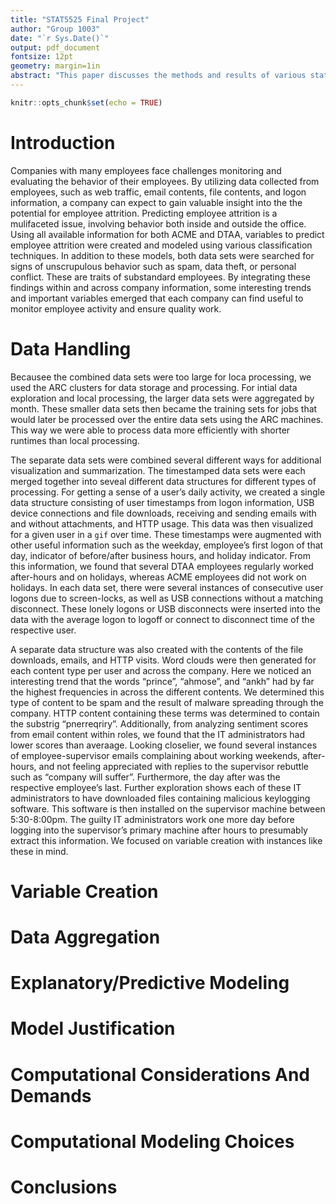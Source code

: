 ```yaml
---
title: "STAT5525 Final Project"
author: "Group 1003"
date: "`r Sys.Date()`"
output: pdf_document
fontsize: 12pt
geometry: margin=1in
abstract: "This paper discusses the methods and results of various statistical learning techniques applied to unstructured data. We discuss our feature development and model performance in a business analytics setting. Also included are computational challenges and compromises in our analyses. We conclude with interpretatations and usefulness of results."
---
```


```r
knitr::opts_chunk$set(echo = TRUE)
```

# Introduction

Companies with many employees face challenges monitoring and evaluating the behavior of their employees. By utilizing data collected from employees, such as web traffic, email contents, file contents, and logon information, a company can expect to gain valuable insight into the the potential for employee attrition. Predicting employee attrition is a mulifaceted issue, involving behavior both inside and outside the office. Using all available information for both ACME and DTAA, variables to predict employee attrition were created and modeled using various classification techniques. In addition to these models, both data sets were searched for signs of unscrupulous behavior such as spam, data theft, or personal conflict. These are traits of substandard employees. By integrating these findings within and across company information, some interesting trends and important variables emerged that each company can find useful to monitor employee activity and ensure quality work. 

# Data Handling

Becausee the combined data sets were too large for loca processing, we used the ARC clusters for data storage and processing. For intial data exploration and local processing, the larger data sets were aggregated by month. These smaller data sets then became the training sets for jobs that would later be processed over the entire data sets using the ARC machines. This way we were able to process data more efficiently with shorter runtimes than local processing.   

The separate data sets were combined several different ways for additional visualization and summarization. The timestamped data sets were each merged together into seveal different data structures for different types of processing. For getting a sense of a user's daily activity, we created a single data structure consisting of user timestamps from logon information, USB device connections and file downloads, receiving and sending emails with and without attachments, and HTTP usage. This data was then visualized for a given user in a `gif` over time. These timestamps were augmented with other useful information such as the weekday, employee's first logon of that day, indicator of before/after business hours, and holiday indicator. From this information, we found that several DTAA employees regularly worked after-hours and on holidays, whereas ACME employees did not work on holidays. In each data set, there were several instances of consecutive user logons due to screen-locks, as well as USB connections without a matching disconnect. These lonely logons or USB disconnects were inserted into the data with the average logon to logoff or connect to disconnect time of the respective user.

A separate data structure was also created with the contents of the file downloads, emails, and HTTP visits. Word clouds were then generated for each content type per user and across the company. Here we noticed an interesting trend that the words "prince", "ahmose", and "ankh" had by far the highest frequencies in across the different contents. We determined this type of content to be spam and the result of malware spreading through the company. HTTP content containing these terms was determined to contain the substrig "pnerreqriry". Additionally, from analyzing sentiment scores from email content within roles, we found that the IT administrators had lower scores than averaage. Looking closelier, we found several instances of employee-supervisor emails complaining about working weekends, after-hours, and not feeling appreciated with replies to the supervisor rebuttle such as "company will suffer". Furthermore, the day after was the respective employee's last. Further exploration shows each of these IT administrators to have downloaded files containing malicious keylogging software. This software is then installed on the supervisor machine between 5:30-8:00pm. The guilty IT administrators work one more day before logging into the supervisor's primary machine after hours to presumably extract this information. We focused on variable creation with instances like these in mind.


# Variable Creation

# Data Aggregation

# Explanatory/Predictive Modeling

# Model Justification

# Computational Considerations And Demands

# Computational Modeling Choices

# Conclusions
